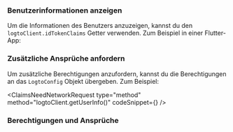 

### Benutzerinformationen anzeigen

Um die Informationen des Benutzers anzuzeigen, kannst du den `logtoClient.idTokenClaims` Getter verwenden. Zum Beispiel in einer Flutter-App:

<DisplayUserInfo />

### Zusätzliche Ansprüche anfordern

<FindUserInfoMissing method="client.idTokenClaims" />

<ScopesAndClaimsIntroduction />

Um zusätzliche Berechtigungen anzufordern, kannst du die Berechtigungen an das `LogtoConfig` Objekt übergeben. Zum Beispiel:

<ScopesAndClaimsCode />

<ClaimsNeedNetworkRequest
  type="method"
  method="logtoClient.getUserInfo()"
  codeSnippet={<FetchUserInfo />}
/>

### Berechtigungen und Ansprüche

<ScopesAndClaims />
